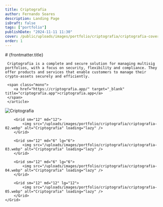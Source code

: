 ```yaml
---
title: Criptografia
author: Fernando Soares
description: Landing Page
isDraft: false
tags: ["portfolio"]
publishDate: "2024-11-11 11:30"
cover: /public/uploads/images/portfolio/criptografia/criptografia-cover.webp
order: 1
---
```


<section class="content-section wrap">
    <article class="content-article">
    # {frontmatter.title}

     Criptografia is a complete and secure solution for managing multisig portfolios, with a focus on security, flexibility and compliance. They offer products and services that enable customers to manage their crypto-assets securely and efficiently.

     <span class="mono">
        <a href="https://criptografia.app/" target="_blank" title="criptografia.app">criptografia.app</a>
     </span>
     </article>
</section>

<section class="wrap-wide">
    <Grid isContainer>
        <Grid sm="12" md="12">
            <img src="/uploads/images/portfolio/criptografia/criptografia-01.webp" alt="Criptografia" loading="lazy" />
        </Grid>

        <Grid sm="12" md="12">
            <img src="/uploads/images/portfolio/criptografia/criptografia-02.webp" alt="Criptografia" loading="lazy" />
        </Grid>

        <Grid sm="12" md="6" lg="6">
            <img src="/uploads/images/portfolio/criptografia/criptografia-03.webp" alt="Criptografia" loading="lazy" />
        </Grid>

        <Grid sm="12" md="6" lg="6">
            <img src="/uploads/images/portfolio/criptografia/criptografia-04.webp" alt="Criptografia" loading="lazy" />
        </Grid>

        <Grid sm="12" md="12" lg="12">
            <img src="/uploads/images/portfolio/criptografia/criptografia-05.webp" alt="Criptografia" loading="lazy" />
        </Grid>
    </Grid>

</section>